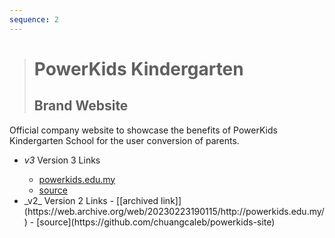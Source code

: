 ```yaml
---
sequence: 2
---
```



> # PowerKids Kindergarten
>
> ## Brand Website

Official company website to showcase the benefits of PowerKids Kindergarten School for the user conversion of parents.

- <Icon name="lucide:link" /> _v3_ <span class="sr-only">Version 3 Links</span>
  - [<Icon name="lucide:globe" />powerkids.edu.my](https://powerkids.edu.my)
  - [<Icon name="mdi:github" />source](https://github.com/chuangcaleb/powerkids-site)
- <Icon name="lucide:link" />
  _v2_ <span class="sr-only">Version 2 Links</span>
  - [<Icon name="lucide:globe" />[archived link]](https://web.archive.org/web/20230223190115/http://powerkids.edu.my/)
  - [<Icon name="mdi:github" />source](https://github.com/chuangcaleb/powerkids-site)
